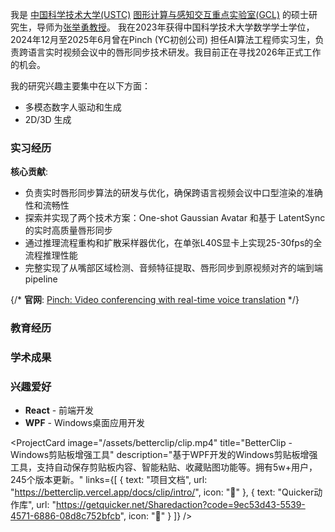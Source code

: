 
<PersonalInfo
  name="Dongyu Liu"
  nameCn="刘东宇"
  role="Master student in Computer Vision & Deep Learning"
  affiliation="University of Science and Technology of China, Hefei, Anhui"
  email="ld020519@mail.ustc.edu.cn"
  github="https://github.com/ceastld"
/>

我是 [中国科学技术大学(USTC)](https://www.ustc.edu.cn/) [图形计算与感知交互重点实验室(GCL)](http://gcl.ustc.edu.cn/) 的硕士研究生，导师为[张举勇教授](http://staff.ustc.edu.cn/~juyong/)。
我在2023年获得中国科学技术大学数学学士学位，2024年12月至2025年6月曾在Pinch (YC初创公司) 担任AI算法工程师实习生，负责跨语言实时视频会议中的唇形同步技术研发。我目前正在寻找2026年正式工作的机会。

我的研究兴趣主要集中在以下方面：
- 多模态数字人驱动和生成
- 2D/3D 生成

### 实习经历

<ExperienceItem
  image="/assets/org/pinch.png"
  institution="Pinch (YC初创公司)"
  period="2024.12 - 2025.6"
  position="算法工程师实习生 - 跨语言实时视频会议中的唇形同步技术"
  link="/pinch"
/>

**核心贡献**:
- 负责实时唇形同步算法的研发与优化，确保跨语言视频会议中口型渲染的准确性和流畅性
- 探索并实现了两个技术方案：One-shot Gaussian Avatar 和基于 LatentSync 的实时高质量唇形同步
- 通过推理流程重构和扩散采样器优化，在单张L40S显卡上实现25-30fps的全流程推理性能
- 完整实现了从嘴部区域检测、音频特征提取、唇形同步到原视频对齐的端到端pipeline

{/* **官网**: [Pinch: Video conferencing with real-time voice translation](https://www.ycombinator.com/companies/pinch) */}


### 教育经历

<ExperienceItem
  image="/assets/org/ustc_icon.png"
  institution="中国科学技术大学"
  period="2023.9 - 至今"
  position="数学学院 | 计算数学（硕士在读）"
/>

<ExperienceItem
  image="/assets/org/ustc_icon.png"
  institution="中国科学技术大学"
  period="2019.9 - 2023.7"
  position="少年班学院 | 数学专业（学士学位）"
/>


### 学术成果

<AcademicPaper
  image="/assets/papers/learn2control.gif"
  title="Constructing Diffusion Avatar with Learnable Embeddings"
  authors="Xuan Gao, Jingtao Zhou, Dongyu Liu, Yuqi Zhou, Juyong Zhang"
  institution="SIGGRAPH Asia, 2025"
  paper="https://arxiv.org/abs/2503.15809"
  page="https://ustc3dv.github.io/Learn2Control/"
  code=""
/>

<AcademicPaper
  image="/assets/papers/swapform4d.gif"
  title="SwapFrom4D: Realistic Video Head Swapping with 4D Neural Gaussian Field"
  authors="Jingtao Zhou, Xuan Gao, Dongyu Liu, Junhui Hou, Yudong Guo, Juyong Zhang"
  institution="Under Review"
  paper=""
  page=""
  code=""
/>

<AcademicPaper
  image="/assets/papers/survey.png"
  title="Multi-Modal Digital Human Modeling, Synthesis, and Driving: A Survey"
  authors="Xuan Gao, Dongyu Liu, Juyong Zhang"
  institution="Journal of Image and Graphics"
  paper="https://www.cjig.cn/zh/article/doi/10.11834/jig.230649/"
  page=""
  code=""
/>

### 兴趣爱好

- **React** - 前端开发
- **WPF** - Windows桌面应用开发

<ProjectCard
  image="/assets/betterclip/clip.mp4"
  title="BetterClip - Windows剪贴板增强工具"
  description="基于WPF开发的Windows剪贴板增强工具，支持自动保存剪贴板内容、智能粘贴、收藏贴图功能等。拥有5w+用户，245个版本更新。"
  links={[
    { text: "项目文档", url: "https://betterclip.vercel.app/docs/clip/intro/", icon: "📖" },
    { text: "Quicker动作库", url: "https://getquicker.net/Sharedaction?code=9ec53d43-5539-4571-6886-08d8c752bfcb", icon: "🔗" }
  ]}
/>

